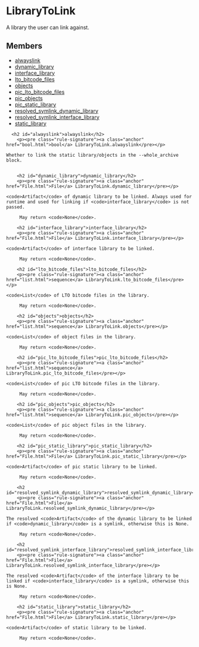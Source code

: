 <html devsite>
<head>
  <meta name="project_path" value="/_project.yaml">
  <meta name="book_path" value="/versions/6.5.0/_book.yaml">
</head>
<body>

<h1 class="page-title" id="modules.LibraryToLink">LibraryToLink</h1>

<!-- {% raw %} -->

A library the user can link against.

<h2>Members</h2>
<ul>
    <li>
    <a href="#alwayslink">alwayslink</a>
  </li>
      <li>
    <a href="#dynamic_library">dynamic_library</a>
  </li>
      <li>
    <a href="#interface_library">interface_library</a>
  </li>
      <li>
    <a href="#lto_bitcode_files">lto_bitcode_files</a>
  </li>
      <li>
    <a href="#objects">objects</a>
  </li>
      <li>
    <a href="#pic_lto_bitcode_files">pic_lto_bitcode_files</a>
  </li>
      <li>
    <a href="#pic_objects">pic_objects</a>
  </li>
      <li>
    <a href="#pic_static_library">pic_static_library</a>
  </li>
      <li>
    <a href="#resolved_symlink_dynamic_library">resolved_symlink_dynamic_library</a>
  </li>
      <li>
    <a href="#resolved_symlink_interface_library">resolved_symlink_interface_library</a>
  </li>
      <li>
    <a href="#static_library">static_library</a>
  </li>
  </ul>

      <h2 id="alwayslink">alwayslink</h2>
        <p><pre class="rule-signature"><a class="anchor" href="bool.html">bool</a> LibraryToLink.alwayslink</pre></p>

    Whether to link the static library/objects in the --whole_archive block.


        <h2 id="dynamic_library">dynamic_library</h2>
        <p><pre class="rule-signature"><a class="anchor" href="File.html">File</a> LibraryToLink.dynamic_library</pre></p>

    <code>Artifact</code> of dynamic library to be linked. Always used for runtime and used for linking if <code>interface_library</code> is not passed.

         May return <code>None</code>.

        <h2 id="interface_library">interface_library</h2>
        <p><pre class="rule-signature"><a class="anchor" href="File.html">File</a> LibraryToLink.interface_library</pre></p>

    <code>Artifact</code> of interface library to be linked.

         May return <code>None</code>.

        <h2 id="lto_bitcode_files">lto_bitcode_files</h2>
        <p><pre class="rule-signature"><a class="anchor" href="list.html">sequence</a> LibraryToLink.lto_bitcode_files</pre></p>

    <code>List</code> of LTO bitcode files in the library.

         May return <code>None</code>.

        <h2 id="objects">objects</h2>
        <p><pre class="rule-signature"><a class="anchor" href="list.html">sequence</a> LibraryToLink.objects</pre></p>

    <code>List</code> of object files in the library.

         May return <code>None</code>.

        <h2 id="pic_lto_bitcode_files">pic_lto_bitcode_files</h2>
        <p><pre class="rule-signature"><a class="anchor" href="list.html">sequence</a> LibraryToLink.pic_lto_bitcode_files</pre></p>

    <code>List</code> of pic LTO bitcode files in the library.

         May return <code>None</code>.

        <h2 id="pic_objects">pic_objects</h2>
        <p><pre class="rule-signature"><a class="anchor" href="list.html">sequence</a> LibraryToLink.pic_objects</pre></p>

    <code>List</code> of pic object files in the library.

         May return <code>None</code>.

        <h2 id="pic_static_library">pic_static_library</h2>
        <p><pre class="rule-signature"><a class="anchor" href="File.html">File</a> LibraryToLink.pic_static_library</pre></p>

    <code>Artifact</code> of pic static library to be linked.

         May return <code>None</code>.

        <h2 id="resolved_symlink_dynamic_library">resolved_symlink_dynamic_library</h2>
        <p><pre class="rule-signature"><a class="anchor" href="File.html">File</a> LibraryToLink.resolved_symlink_dynamic_library</pre></p>

    The resolved <code>Artifact</code> of the dynamic library to be linked if <code>dynamic_library</code> is a symlink, otherwise this is None.

         May return <code>None</code>.

        <h2 id="resolved_symlink_interface_library">resolved_symlink_interface_library</h2>
        <p><pre class="rule-signature"><a class="anchor" href="File.html">File</a> LibraryToLink.resolved_symlink_interface_library</pre></p>

    The resolved <code>Artifact</code> of the interface library to be linked if <code>interface_library</code> is a symlink, otherwise this is None.

         May return <code>None</code>.

        <h2 id="static_library">static_library</h2>
        <p><pre class="rule-signature"><a class="anchor" href="File.html">File</a> LibraryToLink.static_library</pre></p>

    <code>Artifact</code> of static library to be linked.

         May return <code>None</code>.


</body>
</html>

<!-- {% endraw %} -->
